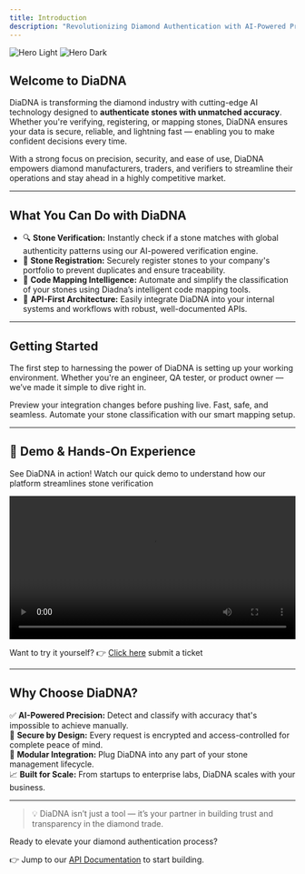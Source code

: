 ```yaml
---
title: Introduction
description: "Revolutionizing Diamond Authentication with AI-Powered Precision"
---
```


<img className="block dark:hidden" src="/images/hero.svg" alt="Hero Light" />
<img className="hidden dark:block" src="/images/hero.svg" alt="Hero Dark" />

## Welcome to DiaDNA

DiaDNA is transforming the diamond industry with cutting-edge AI technology designed to **authenticate stones with unmatched accuracy**. Whether you're verifying, registering, or mapping stones, DiaDNA ensures your data is secure, reliable, and lightning fast — enabling you to make confident decisions every time.

With a strong focus on precision, security, and ease of use, DiaDNA empowers diamond manufacturers, traders, and verifiers to streamline their operations and stay ahead in a highly competitive market.

---

## What You Can Do with DiaDNA

- 🔍 **Stone Verification:** Instantly check if a stone matches with global authenticity patterns using our AI-powered verification engine.
- 📝 **Stone Registration:** Securely register stones to your company's portfolio to prevent duplicates and ensure traceability.
- 🧠 **Code Mapping Intelligence:** Automate and simplify the classification of your stones using Diadna’s intelligent code mapping tools.
- 🚀 **API-First Architecture:** Easily integrate DiaDNA into your internal systems and workflows with robust, well-documented APIs.

---

## Getting Started

The first step to harnessing the power of DiaDNA is setting up your working environment. Whether you're an engineer, QA tester, or product owner — we’ve made it simple to dive right in.

<CardGroup cols={2}>
  <Card
    title="Get Started"
    icon="microchip"
    href="https://docs.diadna.cloud/support"
  >
    Preview your integration changes before pushing live. Fast, safe, and
    seamless.
  </Card>
  <Card title="Stone Code Mapping" icon="fingerprint" href="/stonecodesetup">
    Automate your stone classification with our smart mapping setup.
  </Card>
</CardGroup>

---

## 🎥 Demo & Hands-On Experience

See DiaDNA in action! Watch our quick demo to understand how our platform streamlines stone verification

<video controls width="100%">
  <source src="/videos/diadna-demo.webm" type="video/mp4" />
  Your browser does not support the video tag.
</video>

Want to try it yourself? 👉 [Click here](/support) submit a ticket

---

## Why Choose DiaDNA?

✅ **AI-Powered Precision:** Detect and classify with accuracy that's impossible to achieve manually.  
🔐 **Secure by Design:** Every request is encrypted and access-controlled for complete peace of mind.  
🧩 **Modular Integration:** Plug DiaDNA into any part of your stone management lifecycle.  
📈 **Built for Scale:** From startups to enterprise labs, DiaDNA scales with your business.

---

> 💡 DiaDNA isn’t just a tool — it’s your partner in building trust and transparency in the diamond trade.

Ready to elevate your diamond authentication process?

👉 Jump to our [API Documentation](/api-reference/introduction) to start building.
